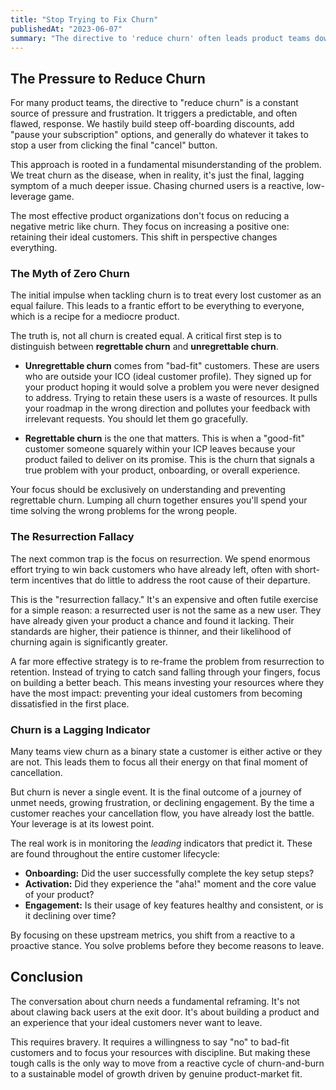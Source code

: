 ```yaml
---
title: "Stop Trying to Fix Churn"
publishedAt: "2023-06-07"
summary: "The directive to 'reduce churn' often leads product teams down a path of discounts and desperation. The truth is, churn is a symptom, not the disease. The real work lies in retaining the right customers."
---
```


## The Pressure to Reduce Churn

For many product teams, the directive to "reduce churn" is a constant source of pressure and frustration. It triggers a predictable, and often flawed, response. We hastily build steep off-boarding discounts, add "pause your subscription" options, and generally do whatever it takes to stop a user from clicking the final "cancel" button.

This approach is rooted in a fundamental misunderstanding of the problem. We treat churn as the disease, when in reality, it's just the final, lagging symptom of a much deeper issue. Chasing churned users is a reactive, low-leverage game.

The most effective product organizations don't focus on reducing a negative metric like churn. They focus on increasing a positive one: retaining their ideal customers. This shift in perspective changes everything.

### The Myth of Zero Churn

The initial impulse when tackling churn is to treat every lost customer as an equal failure. This leads to a frantic effort to be everything to everyone, which is a recipe for a mediocre product.

The truth is, not all churn is created equal. A critical first step is to distinguish between **regrettable churn** and **unregrettable churn**.

-   **Unregrettable churn** comes from "bad-fit" customers. These are users who are outside your ICO (ideal customer profile). They signed up for your product hoping it would solve a problem you were never designed to address. Trying to retain these users is a waste of resources. It pulls your roadmap in the wrong direction and pollutes your feedback with irrelevant requests. You should let them go gracefully.

-   **Regrettable churn** is the one that matters. This is when a "good-fit" customer someone squarely within your ICP leaves because your product failed to deliver on its promise. This is the churn that signals a true problem with your product, onboarding, or overall experience.

Your focus should be exclusively on understanding and preventing regrettable churn. Lumping all churn together ensures you'll spend your time solving the wrong problems for the wrong people.

### The Resurrection Fallacy

The next common trap is the focus on resurrection. We spend enormous effort trying to win back customers who have already left, often with short-term incentives that do little to address the root cause of their departure.

This is the "resurrection fallacy." It's an expensive and often futile exercise for a simple reason: a resurrected user is not the same as a new user. They have already given your product a chance and found it lacking. Their standards are higher, their patience is thinner, and their likelihood of churning again is significantly greater.

A far more effective strategy is to re-frame the problem from resurrection to retention. Instead of trying to catch sand falling through your fingers, focus on building a better beach. This means investing your resources where they have the most impact: preventing your ideal customers from becoming dissatisfied in the first place.

### Churn is a Lagging Indicator

Many teams view churn as a binary state a customer is either active or they are not. This leads them to focus all their energy on that final moment of cancellation.

But churn is never a single event. It is the final outcome of a journey of unmet needs, growing frustration, or declining engagement. By the time a customer reaches your cancellation flow, you have already lost the battle. Your leverage is at its lowest point.

The real work is in monitoring the *leading* indicators that predict it. These are found throughout the entire customer lifecycle:

-   **Onboarding:** Did the user successfully complete the key setup steps?
-   **Activation:** Did they experience the "aha!" moment and the core value of your product?
-   **Engagement:** Is their usage of key features healthy and consistent, or is it declining over time?

By focusing on these upstream metrics, you shift from a reactive to a proactive stance. You solve problems before they become reasons to leave.

## Conclusion

The conversation about churn needs a fundamental reframing. It's not about clawing back users at the exit door. It's about building a product and an experience that your ideal customers never want to leave.

This requires bravery. It requires a willingness to say "no" to bad-fit customers and to focus your resources with discipline. But making these tough calls is the only way to move from a reactive cycle of churn-and-burn to a sustainable model of growth driven by genuine product-market fit.